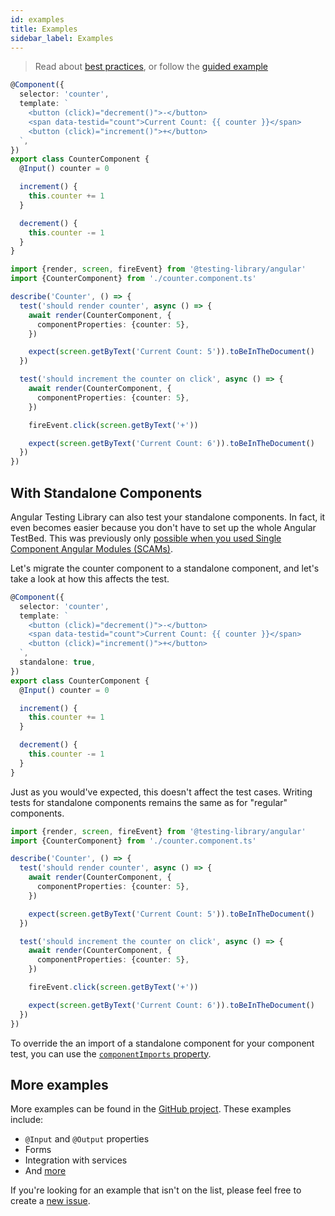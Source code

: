 ```yaml
---
id: examples
title: Examples
sidebar_label: Examples
---
```


> Read about
> [best practices](https://timdeschryver.dev/blog/good-testing-practices-with-angular-testing-library),
> or follow the
> [guided example](https://timdeschryver.dev/blog/getting-the-most-value-out-of-your-angular-component-tests)

```ts title="counter.component.ts"
@Component({
  selector: 'counter',
  template: `
    <button (click)="decrement()">-</button>
    <span data-testid="count">Current Count: {{ counter }}</span>
    <button (click)="increment()">+</button>
  `,
})
export class CounterComponent {
  @Input() counter = 0

  increment() {
    this.counter += 1
  }

  decrement() {
    this.counter -= 1
  }
}
```

```ts title="counter.component.spec.ts"
import {render, screen, fireEvent} from '@testing-library/angular'
import {CounterComponent} from './counter.component.ts'

describe('Counter', () => {
  test('should render counter', async () => {
    await render(CounterComponent, {
      componentProperties: {counter: 5},
    })

    expect(screen.getByText('Current Count: 5')).toBeInTheDocument()
  })

  test('should increment the counter on click', async () => {
    await render(CounterComponent, {
      componentProperties: {counter: 5},
    })

    fireEvent.click(screen.getByText('+'))

    expect(screen.getByText('Current Count: 6')).toBeInTheDocument()
  })
})
```

## With Standalone Components

Angular Testing Library can also test your standalone components.
In fact, it even becomes easier because you don't have to set up the whole Angular TestBed.
This was previously only [possible when you used Single Component Angular Modules (SCAMs)](https://timdeschryver.dev/blog/single-component-angular-modules-and-component-tests-go-hand-in-hand).

Let's migrate the counter component to a standalone component, and let's take a look at how this affects the test.

```ts title="counter.component.ts"
@Component({
  selector: 'counter',
  template: `
    <button (click)="decrement()">-</button>
    <span data-testid="count">Current Count: {{ counter }}</span>
    <button (click)="increment()">+</button>
  `,
  standalone: true,
})
export class CounterComponent {
  @Input() counter = 0

  increment() {
    this.counter += 1
  }

  decrement() {
    this.counter -= 1
  }
}
```

Just as you would've expected, this doesn't affect the test cases.
Writing tests for standalone components remains the same as for "regular" components.

```ts title="counter.component.spec.ts"
import {render, screen, fireEvent} from '@testing-library/angular'
import {CounterComponent} from './counter.component.ts'

describe('Counter', () => {
  test('should render counter', async () => {
    await render(CounterComponent, {
      componentProperties: {counter: 5},
    })

    expect(screen.getByText('Current Count: 5')).toBeInTheDocument()
  })

  test('should increment the counter on click', async () => {
    await render(CounterComponent, {
      componentProperties: {counter: 5},
    })

    fireEvent.click(screen.getByText('+'))

    expect(screen.getByText('Current Count: 6')).toBeInTheDocument()
  })
})
```

To override the an import of a standalone component for your component test, you can use the [`componentImports` property](api.mdx#componentImports]).

## More examples

More examples can be found in the
[GitHub project](https://github.com/testing-library/angular-testing-library/tree/master/apps/example-app/src/app/examples).
These examples include:

- `@Input` and `@Output` properties
- Forms
- Integration with services
- And [more](https://github.com/testing-library/angular-testing-library/tree/master/apps/example-app/src/app/examples)

If you're looking for an example that isn't on the list, please feel free to
create a [new issue](https://github.com/testing-library/angular-testing-library/issues/new).
